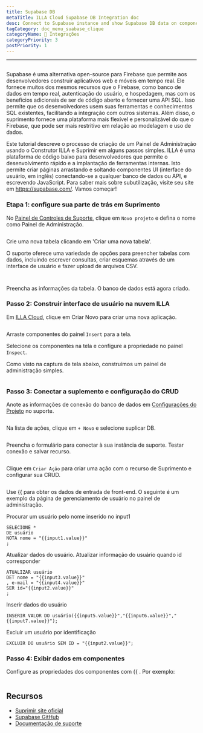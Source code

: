 ```yaml
---
title: Supabase DB
metaTitle: ILLA Cloud Supabase DB Integration doc
desc: Connect to Supabase instance and show Supabase DB data on components
tagCategory: doc_menu_suabase_clique
categoryName: 🔨 Integrações
categoryPriority: 3
postPriority: 1
---
```


* * *

## <h2 hidden>Supabase DB</h2>

Supabase é uma alternativa open-source para Firebase que permite aos desenvolvedores construir aplicativos web e móveis em tempo real. Ele fornece muitos dos mesmos recursos que o Firebase, como banco de dados em tempo real, autenticação do usuário, e hospedagem, mas com os benefícios adicionais de ser de código aberto e fornecer uma API SQL. Isso permite que os desenvolvedores usem suas ferramentas e conhecimentos SQL existentes, facilitando a integração com outros sistemas. Além disso, o suprimento fornece uma plataforma mais flexível e personalizável do que o Firebase, que pode ser mais restritivo em relação ao modelagem e uso de dados.

Este tutorial descreve o processo de criação de um Painel de Administração usando o Construtor ILLA e Suprimir em alguns passos simples. ILLA é uma plataforma de código baixo para desenvolvedores que permite o desenvolvimento rápido e a implantação de ferramentas internas. Isto permite criar páginas arrastando e soltando componentes UI (interface do usuário, em inglês) conectando-se a qualquer banco de dados ou API, e escrevendo JavaScript. Para saber mais sobre subutilização, visite seu site em <https://supabase.com/>. Vamos começar!

### Etapa 1: configure sua parte de trás em Suprimento

No [Painel de Controles de Suporte](https://app.supabase.com/projects), clique em `Novo projeto` e defina o nome como Painel de Administração.

<img
  src='https://cdn.illacloud.com/official-website/img/docs/assemble/supabase1.png'
  alt=""
/>

Crie uma nova tabela clicando em 'Criar uma nova tabela'.

O suporte oferece uma variedade de opções para preencher tabelas com dados, incluindo escrever consultas, criar esquemas através de um interface de usuário e fazer upload de arquivos CSV.

<img
  src='https://cdn.illacloud.com/official-website/img/docs/assemble/supabase2.png'
  alt=""
/>

<img
  src='https://cdn.illacloud.com/official-website/img/docs/assemble/supabase3.png'
  alt=""
/>

Preencha as informações da tabela. O banco de dados está agora criado.

### Passo 2: Construir interface de usuário na nuvem ILLA

Em [ILLA Cloud](https://cloud.illacloud.com), clique em Criar Novo para criar uma nova aplicação.

<img
  src='https://cdn.illacloud.com/official-website/img/docs/assemble/supabase4.png'
  alt=""
/>

Arraste componentes do painel `Insert` para a tela.

Selecione os componentes na tela e configure a propriedade no painel `Inspect`.

Como visto na captura de tela abaixo, construímos um painel de administração simples.

<img
  src='https://cdn.illacloud.com/official-website/img/docs/assemble/supabase5.png'
  alt=""
/>

### Passo 3: Conectar a suplemento e configuração do CRUD

Anote as informações de conexão do banco de dados em [Configurações do Projeto](https://app.supabase.com/project/hdcfnsxpwwgboqomdrhp/settings/database) no suporte.

<img
  src='https://cdn.illacloud.com/official-website/img/docs/assemble/supabase6.png'
  alt=""
/>

Na lista de ações, clique em `+ Novo` e selecione suplicar DB.

<img
  src='https://cdn.illacloud.com/official-website/img/docs/assemble/supabase7.png'
  alt=""
/>

Preencha o formulário para conectar à sua instância de suporte. Testar conexão e salvar recurso.

<img
  src='https://cdn.illacloud.com/official-website/img/docs/assemble/supabase8.png'
  alt=""
/>

Clique em `Criar Ação` para criar uma ação com o recurso de Suprimento e configurar sua CRUD.

<img
  src='https://cdn.illacloud.com/official-website/img/docs/assemble/supabase9.png'
  alt=""
/>

Use {{ para obter os dados de entrada de front-end. O seguinte é um exemplo da página de gerenciamento de usuário no painel de administração.

Procurar um usuário pelo nome inserido no input1

```
SELECIONE *
DE usuário
NOTA nome = "{{input1.value}}"
;
```

Atualizar dados do usuário. Atualizar informação do usuário quando id corresponder

```
ATUALIZAR usuário
DET nome = "{{input3.value}}"
, e-mail = "{{input4.value}}"
SER id="{{input2.value}}"
;
```

Inserir dados do usuário

```
INSERIR VALOR DO usuário({{input5.value}}","{{input6.value}}","{{input7.value}}");
```

Excluir um usuário por identificação

```
EXCLUIR DO usuário SEM ID = "{{input2.value}}";
```

### Passo 4: Exibir dados em componentes

Configure as propriedades dos componentes com {{ . Por exemplo:

<img
  src='https://cdn.illacloud.com/official-website/img/docs/assemble/supabase10.png'
  alt=""
/>

## Recursos

-   [Suprimir site oficial](https://supabase.com/)
-   [Supabase GitHub](https://github.com/supabase/supabase)
-   [Documentação de suporte](https://supabase.com/docs)
